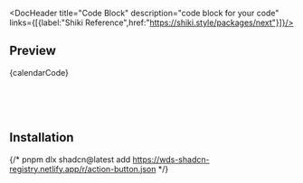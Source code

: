 



<DocHeader title="Code Block" description="code block for your code" links={[{label:"Shiki Reference",href:"https://shiki.style/packages/next"}]}/>


## Preview
<NewCodeBlock lang='tsx'>{calendarCode}</NewCodeBlock>

<br/>
<br/>
<br/>

## Installation

<CommandBlock
          title="Install Component"
          command="pnpm dlx shadcn@latest add https://shadcn-collections.vercel.app/r/codeblock.json"
        />
{/* pnpm dlx shadcn@latest add https://wds-shadcn-registry.netlify.app/r/action-button.json */}